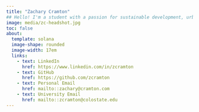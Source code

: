 ```yaml
---
title: "Zachary Cramton"
## Hello! I'm a student with a passion for sustainable development, urban ecology and regional planning.
image: media/zc-headshot.jpg
toc: false
about:
  template: solana
  image-shape: rounded
  image-width: 17em
  links:
    - text: LinkedIn
      href: https://www.linkedin.com/in/zcramton
    - text: GitHub
      href: https://github.com/zcramton
    - text: Personal Email
      href: mailto::zachary@cramton.com
    - text: University Email
      href: mailto::zcramton@colostate.edu
---
```

